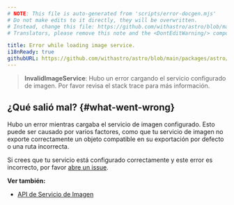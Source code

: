 ```yaml
---
# NOTE: This file is auto-generated from 'scripts/error-docgen.mjs'
# Do not make edits to it directly, they will be overwritten.
# Instead, change this file: https://github.com/withastro/astro/blob/main/packages/astro/src/core/errors/errors-data.ts
# Translators, please remove this note and the <DontEditWarning/> component.

title: Error while loading image service.
i18nReady: true
githubURL: https://github.com/withastro/astro/blob/main/packages/astro/src/core/errors/errors-data.ts
---
```


> **InvalidImageService**: Hubo un error cargando el servicio configurado de imagen. Por favor revisa el stack trace para más información.

## ¿Qué salió mal? \{#what-went-wrong\}
Hubo un error mientras cargaba el servicio de imagen configurado. Esto puede ser causado por varios factores, como que tu servicio de imagen no exporte correctamente un objeto compatible en su exportación por defecto o una ruta incorrecta.

Si crees que tu servicio está configurado correctamente y este error es incorrecto, por favor [abre un issue](https://astro.build/issues/).

**Ver también:**
-  [API de Servicio de Imagen](/es/reference/image-service-reference/)
